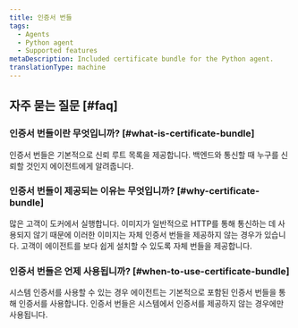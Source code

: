 ```yaml
---
title: 인증서 번들
tags:
  - Agents
  - Python agent
  - Supported features
metaDescription: Included certificate bundle for the Python agent.
translationType: machine
---
```


## 자주 묻는 질문 [#faq]

### 인증서 번들이란 무엇입니까? [#what-is-certificate-bundle]

인증서 번들은 기본적으로 신뢰 루트 목록을 제공합니다. 백엔드와 통신할 때 누구를 신뢰할 것인지 에이전트에게 알려줍니다.

### 인증서 번들이 제공되는 이유는 무엇입니까? [#why-certificate-bundle]

많은 고객이 도커에서 실행합니다. 이미지가 일반적으로 HTTP를 통해 통신하는 데 사용되지 않기 때문에 이러한 이미지는 자체 인증서 번들을 제공하지 않는 경우가 있습니다. 고객이 에이전트를 보다 쉽게 설치할 수 있도록 자체 번들을 제공합니다.

### 인증서 번들은 언제 사용됩니까? [#when-to-use-certificate-bundle]

시스템 인증서를 사용할 수 있는 경우 에이전트는 기본적으로 포함된 인증서 번들을 통해 인증서를 사용합니다. 인증서 번들은 시스템에서 인증서를 제공하지 않는 경우에만 사용됩니다.